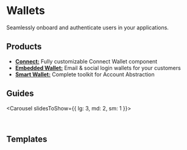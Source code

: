 
# Wallets

Seamlessly onboard and authenticate users in your applications.

## Products

- [**Connect:**](/wallets/connect) Fully customizable Connect Wallet component
- [**Embedded Wallet:**](/wallets/embedded-wallet/overview) Email & social login wallets for your customers
- [**Smart Wallet:**](/wallets/smart-wallet) Complete toolkit for Account Abstraction

## Guides

<Carousel slidesToShow={{
	lg: 3,
	md: 2,
	sm: 1
}}>

<ArticleCard
	title="Get Started with Connect"
	description="Learn how to add a Connect Wallet component into your app."
	href="/wallets/connect/connect-get-started"
/>

<ArticleCard
	title="Custom Connect Wallet experience"
	description="Learn how to create a custom wallet connection experience."
	href="/wallets/connect/custom-get-started"
/>

<ArticleCard
	title="Integrate Auth with Supabase"
	description="Learn how to integrate Auth with Supabase."
	href="/wallets/auth/integrations/supabase"
/>

</Carousel>

<br />

## Templates

<OpenSourceCard
	title="Auth with Fiber"
	description="Enable wallet-based login using Auth (SIWE) and Fiber."
	href="https://github.com/thirdweb-example/thirdweb-auth-fiber"
/>

<OpenSourceCard
	title="Auth with Next"
	description="Create wallet-based login using Auth (SIWE) and Next."
	href="https://github.com/thirdweb-example/thirdweb-auth-next"
/>

<OpenSourceCard
	title="Web3 Flight"
	description="Create a boarding pass experience using Smart Wallets"
	href="https://github.com/thirdweb-example/web3flight"
/>

<OpenSourceCard
	title="Embedded Smart Wallet"
	description="Create an embedded wallet as the personal wallet for a smart wallet"
	href="https://github.com/thirdweb-example/embedded-smart-wallet"
/>

<br />
